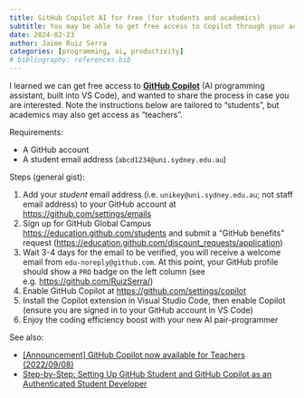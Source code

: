 ```yaml
---
title: GitHub Copilot AI for free (for students and academics)
subtitle: You may be able to get free access to Copilot through your academic institution
date: 2024-02-23
author: Jaime Ruiz Serra
categories: [programming, ai, productivity]
# bibliography: references.bib
---
```


I learned we can get free access to [**GitHub Copilot**](https://github.com/features/copilot) (AI programming assistant, built into VS Code), and wanted to share the process in case you are interested. Note the instructions below are tailored to "students", but academics may also get access as "teachers".

Requirements:

* A GitHub account
* A student email address (`abcd1234@uni.sydney.edu.au`)

Steps (general gist):

1. Add your *student* email address (i.e. `unikey@uni.sydney.edu.au`; not staff email address) to your GitHub account at [https://github.com/settings/emails](https://github.com/settings/emails)
1. Sign up for GitHub Global Campus [https://education.github.com/students](https://education.github.com/students) and submit a "GitHub benefits" request ([https://education.github.com/discount_requests/application](https://education.github.com/discount_requests/application))
1. Wait 3-4 days for the email to be verified, you will receive a welcome email from `edu-noreply@github.com`. At this point, your GitHub profile should show a `PRO` badge on the left column (see e.g. [https://github.com/RuizSerra/](https://github.com/RuizSerra/))
1. Enable GitHub Copilot at [https://github.com/settings/copilot](https://github.com/settings/copilot)
1. Install the Copilot extension in Visual Studio Code, then enable Copilot (ensure you are signed in to your GitHub account in VS Code)
1. Enjoy the coding efficiency boost with your new AI pair-programmer

See also:

* [[Announcement] GitHub Copilot now available for Teachers (2022/09/08)](https://github.blog/2022-09-08-github-copilot-now-available-for-teachers/)
* [Step-by-Step: Setting Up GitHub Student and GitHub Copilot as an Authenticated Student Developer](https://techcommunity.microsoft.com/t5/educator-developer-blog/step-by-step-setting-up-github-student-and-github-copilot-as-an/ba-p/3736279)
